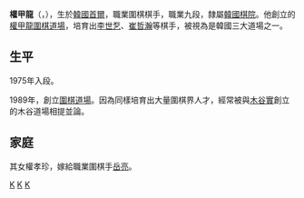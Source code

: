 {{multiple issues|
{{autobiography|time=2016-01-29T03:36:12+00:00}}
{{expand|time=2016-01-29T03:36:12+00:00}}
{{unreferenced|time=2016-01-29T03:36:12+00:00}}
}}
'''權甲龍'''（{{kor|hanja=権甲龍|k=권갑용|rm=Kweon Kab-yong}}，{{bd|1957年|10月3日|||}}），生於[[韓國|韓國]][[首爾|首爾]]，職業圍棋棋手，職業九段，隸屬[[韓國棋院|韓國棋院]]。他創立的[[權甲龍圍棋道場|權甲龍圍棋道場]]，培育出[[李世乭|李世乭]]、[[崔哲瀚|崔哲瀚]]等棋手，被視為是韓國三大道場之一。

==生平==
1975年入段。

1989年，創立[[權甲龍圍棋道場|圍棋道場]]。因為同樣培育出大量圍棋界人才，經常被與[[木谷實|木谷實]]創立的木谷道場相提並論。

==家庭==
其女權孝珍，嫁給職業圍棋手[[岳亮|岳亮]]。

[[Category:韩国围棋棋手|K]]
[[Category:首爾特別市出身人物|K]]
[[Category:權姓|K]]